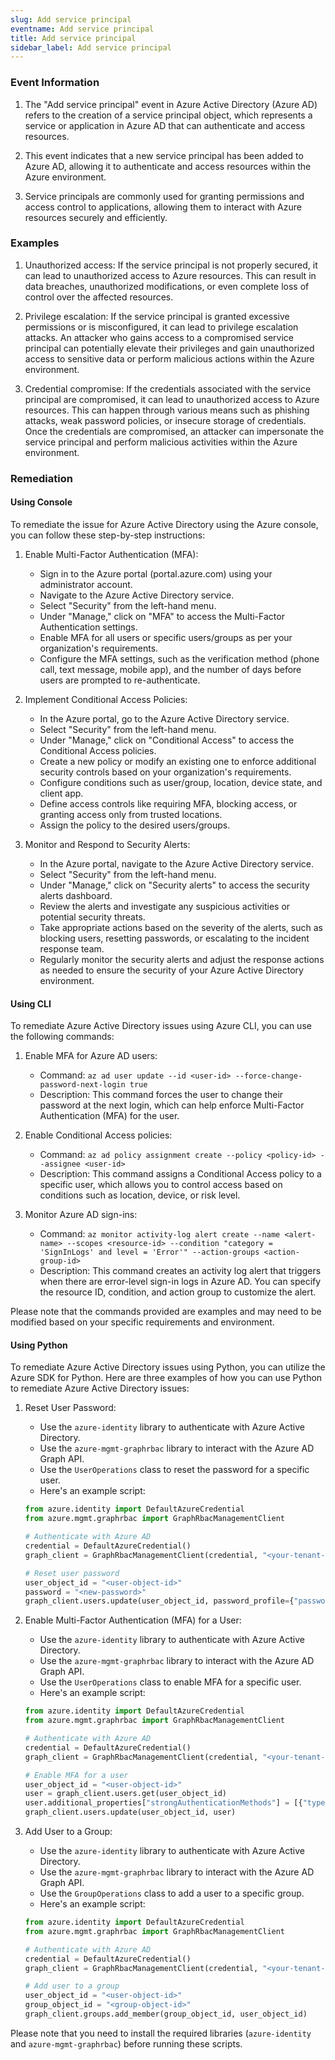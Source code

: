 ```yaml
--- 
slug: Add service principal
eventname: Add service principal
title: Add service principal
sidebar_label: Add service principal
---
```

                       
### Event Information

1. The "Add service principal" event in Azure Active Directory (Azure AD) refers to the creation of a service principal object, which represents a service or application in Azure AD that can authenticate and access resources.

2. This event indicates that a new service principal has been added to Azure AD, allowing it to authenticate and access resources within the Azure environment.

3. Service principals are commonly used for granting permissions and access control to applications, allowing them to interact with Azure resources securely and efficiently.


### Examples

1. Unauthorized access: If the service principal is not properly secured, it can lead to unauthorized access to Azure resources. This can result in data breaches, unauthorized modifications, or even complete loss of control over the affected resources.

2. Privilege escalation: If the service principal is granted excessive permissions or is misconfigured, it can lead to privilege escalation attacks. An attacker who gains access to a compromised service principal can potentially elevate their privileges and gain unauthorized access to sensitive data or perform malicious actions within the Azure environment.

3. Credential compromise: If the credentials associated with the service principal are compromised, it can lead to unauthorized access to Azure resources. This can happen through various means such as phishing attacks, weak password policies, or insecure storage of credentials. Once the credentials are compromised, an attacker can impersonate the service principal and perform malicious activities within the Azure environment.

### Remediation

#### Using Console

To remediate the issue for Azure Active Directory using the Azure console, you can follow these step-by-step instructions:

1. Enable Multi-Factor Authentication (MFA):
   - Sign in to the Azure portal (portal.azure.com) using your administrator account.
   - Navigate to the Azure Active Directory service.
   - Select "Security" from the left-hand menu.
   - Under "Manage," click on "MFA" to access the Multi-Factor Authentication settings.
   - Enable MFA for all users or specific users/groups as per your organization's requirements.
   - Configure the MFA settings, such as the verification method (phone call, text message, mobile app), and the number of days before users are prompted to re-authenticate.

2. Implement Conditional Access Policies:
   - In the Azure portal, go to the Azure Active Directory service.
   - Select "Security" from the left-hand menu.
   - Under "Manage," click on "Conditional Access" to access the Conditional Access policies.
   - Create a new policy or modify an existing one to enforce additional security controls based on your organization's requirements.
   - Configure conditions such as user/group, location, device state, and client app.
   - Define access controls like requiring MFA, blocking access, or granting access only from trusted locations.
   - Assign the policy to the desired users/groups.

3. Monitor and Respond to Security Alerts:
   - In the Azure portal, navigate to the Azure Active Directory service.
   - Select "Security" from the left-hand menu.
   - Under "Manage," click on "Security alerts" to access the security alerts dashboard.
   - Review the alerts and investigate any suspicious activities or potential security threats.
   - Take appropriate actions based on the severity of the alerts, such as blocking users, resetting passwords, or escalating to the incident response team.
   - Regularly monitor the security alerts and adjust the response actions as needed to ensure the security of your Azure Active Directory environment.

#### Using CLI

To remediate Azure Active Directory issues using Azure CLI, you can use the following commands:

1. Enable MFA for Azure AD users:
   - Command: `az ad user update --id <user-id> --force-change-password-next-login true`
   - Description: This command forces the user to change their password at the next login, which can help enforce Multi-Factor Authentication (MFA) for the user.

2. Enable Conditional Access policies:
   - Command: `az ad policy assignment create --policy <policy-id> --assignee <user-id>`
   - Description: This command assigns a Conditional Access policy to a specific user, which allows you to control access based on conditions such as location, device, or risk level.

3. Monitor Azure AD sign-ins:
   - Command: `az monitor activity-log alert create --name <alert-name> --scopes <resource-id> --condition "category = 'SignInLogs' and level = 'Error'" --action-groups <action-group-id>`
   - Description: This command creates an activity log alert that triggers when there are error-level sign-in logs in Azure AD. You can specify the resource ID, condition, and action group to customize the alert.

Please note that the commands provided are examples and may need to be modified based on your specific requirements and environment.

#### Using Python

To remediate Azure Active Directory issues using Python, you can utilize the Azure SDK for Python. Here are three examples of how you can use Python to remediate Azure Active Directory issues:

1. Reset User Password:
   - Use the `azure-identity` library to authenticate with Azure Active Directory.
   - Use the `azure-mgmt-graphrbac` library to interact with the Azure AD Graph API.
   - Use the `UserOperations` class to reset the password for a specific user.
   - Here's an example script:

   ```python
   from azure.identity import DefaultAzureCredential
   from azure.mgmt.graphrbac import GraphRbacManagementClient

   # Authenticate with Azure AD
   credential = DefaultAzureCredential()
   graph_client = GraphRbacManagementClient(credential, "<your-tenant-id>")

   # Reset user password
   user_object_id = "<user-object-id>"
   password = "<new-password>"
   graph_client.users.update(user_object_id, password_profile={"password": password})
   ```

2. Enable Multi-Factor Authentication (MFA) for a User:
   - Use the `azure-identity` library to authenticate with Azure Active Directory.
   - Use the `azure-mgmt-graphrbac` library to interact with the Azure AD Graph API.
   - Use the `UserOperations` class to enable MFA for a specific user.
   - Here's an example script:

   ```python
   from azure.identity import DefaultAzureCredential
   from azure.mgmt.graphrbac import GraphRbacManagementClient

   # Authenticate with Azure AD
   credential = DefaultAzureCredential()
   graph_client = GraphRbacManagementClient(credential, "<your-tenant-id>")

   # Enable MFA for a user
   user_object_id = "<user-object-id>"
   user = graph_client.users.get(user_object_id)
   user.additional_properties["strongAuthenticationMethods"] = [{"type": "microsoftAuthenticator"}]
   graph_client.users.update(user_object_id, user)
   ```

3. Add User to a Group:
   - Use the `azure-identity` library to authenticate with Azure Active Directory.
   - Use the `azure-mgmt-graphrbac` library to interact with the Azure AD Graph API.
   - Use the `GroupOperations` class to add a user to a specific group.
   - Here's an example script:

   ```python
   from azure.identity import DefaultAzureCredential
   from azure.mgmt.graphrbac import GraphRbacManagementClient

   # Authenticate with Azure AD
   credential = DefaultAzureCredential()
   graph_client = GraphRbacManagementClient(credential, "<your-tenant-id>")

   # Add user to a group
   user_object_id = "<user-object-id>"
   group_object_id = "<group-object-id>"
   graph_client.groups.add_member(group_object_id, user_object_id)
   ```

Please note that you need to install the required libraries (`azure-identity` and `azure-mgmt-graphrbac`) before running these scripts.


 